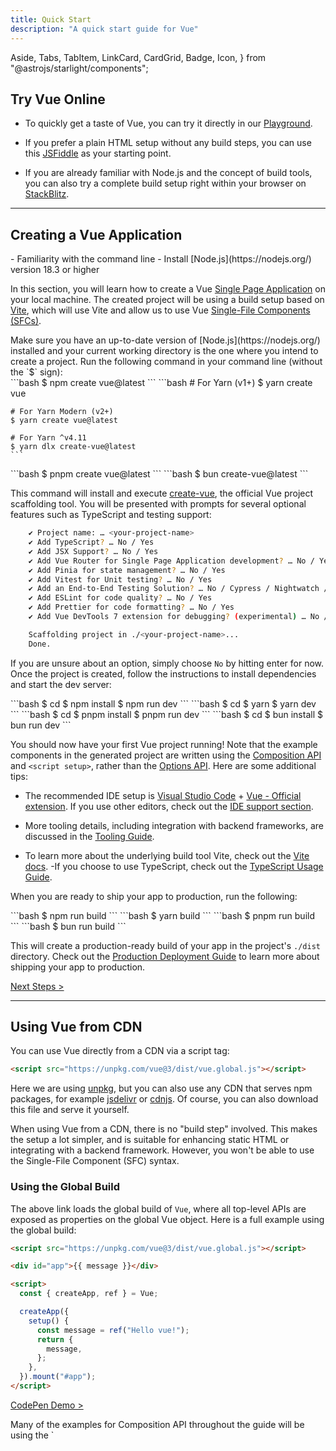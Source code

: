 ```yaml
---
title: Quick Start
description: "A quick start guide for Vue"
---
```


  Aside,
  Tabs,
  TabItem,
  LinkCard,
  CardGrid,
  Badge,
  Icon,
} from "@astrojs/starlight/components";

## Try Vue Online​

- To quickly get a taste of Vue, you can try it directly in our [<Badge text='►' size="medium"/> Playground](https://play.vuejs.org/#eNo9jcEKwjAMhl/lt5fpQYfXUQfefAMvvRQbddC1pUuHUPrudg4HIcmXjyRZXEM4zYlEJ+T0iEPgXjn6BB8Zhp46WUZWDjCa9f6w9kAkTtH9CRinV4fmRtZ63H20Ztesqiylphqy3R5UYBqD1UyVAPk+9zkvV1CKbCv9poMLiTEfR2/IXpSoXomqZLtti/IFwVtA9A==).

- If you prefer a plain HTML setup without any build steps, you can use this [JSFiddle](https://jsfiddle.net/yyx990803/2ke1ab0z/) as your starting point.

- If you are already familiar with Node.js and the concept of build tools, you can also try a complete build setup right within your browser on [StackBlitz](https://vite.new/vue).

---

## Creating a Vue Application

<Aside type="note" title="Prerequisites">
  - Familiarity with the command line - Install [Node.js](https://nodejs.org/)
  version 18.3 or higher
</Aside>

In this section, you will learn how to create a Vue [Single Page Application](https://vuejs.org/guide/extras/ways-of-using-vue#single-page-application-spa) on your local machine.
The created project will be using a build setup based on [Vite](https://vitejs.dev/), which will use Vite and allow us to use Vue [Single-File Components (SFCs)](https://vuejs.org/guide/scaling-up/sfc).

<Aside type="caution">
  Make sure you have an up-to-date version of [Node.js](https://nodejs.org/)
  installed and your current working directory is the one where you intend to
  create a project. Run the following command in your command line (without the
  `$` sign):
</Aside>

<Tabs>
  <TabItem value="npm" label="npm" default>
    ```bash
    $ npm create vue@latest
    ```
  </TabItem>
  <TabItem value="yarn" label="yarn">
    ```bash
    # For Yarn (v1+)
    $ yarn create vue

    # For Yarn Modern (v2+)
    $ yarn create vue@latest

    # For Yarn ^v4.11
    $ yarn dlx create-vue@latest
    ```

  </TabItem>
  <TabItem value="pnpm" label="pnpm">
    ```bash
    $ pnpm create vue@latest
    ```
  </TabItem>
  <TabItem value="bun" label="bun">
    ```bash
    $ bun create-vue@latest
    ```
  </TabItem>
</Tabs>

This command will install and execute [create-vue](https://github.com/vuejs/create-vue), the official Vue project scaffolding tool. You will be presented with prompts for several optional features such as TypeScript and testing support:

```bash
    ✔ Project name: … <your-project-name>
    ✔ Add TypeScript? … No / Yes
    ✔ Add JSX Support? … No / Yes
    ✔ Add Vue Router for Single Page Application development? … No / Yes
    ✔ Add Pinia for state management? … No / Yes
    ✔ Add Vitest for Unit testing? … No / Yes
    ✔ Add an End-to-End Testing Solution? … No / Cypress / Nightwatch / Playwright
    ✔ Add ESLint for code quality? … No / Yes
    ✔ Add Prettier for code formatting? … No / Yes
    ✔ Add Vue DevTools 7 extension for debugging? (experimental) … No / Yes

    Scaffolding project in ./<your-project-name>...
    Done.
```

If you are unsure about an option, simply choose `No` by hitting enter for now. Once the project is created, follow the instructions to install dependencies and start the dev server:

<Tabs>
  <TabItem value="npm" label="npm" default>
    ```bash
    $ cd <your-project-name>
    $ npm install
    $ npm run dev
    ```
  </TabItem>
  <TabItem value="yarn" label="yarn">
    ```bash
    $ cd <your-project-name>
    $ yarn
    $ yarn dev
    ```
  </TabItem>
  <TabItem value="pnpm" label="pnpm">
    ```bash
    $ cd <your-project-name>
    $ pnpm install
    $ pnpm run dev
    ```
  </TabItem>
  <TabItem value="bun" label="bun">
    ```bash
    $ cd <your-project-name>
    $ bun install
    $ bun run dev
    ```
  </TabItem>
</Tabs>

You should now have your first Vue project running! Note that the example components in the generated project are written using the [Composition API](https://vuejs.org/guide/introduction#composition-api)
and `<script setup>`, rather than the [Options API](https://vuejs.org/guide/introduction#options-api). Here are some additional tips:

- The recommended IDE setup is [Visual Studio Code](https://code.visualstudio.com/) + [Vue - Official extension](https://marketplace.visualstudio.com/items?itemName=Vue.volar).
  If you use other editors, check out the [IDE support section](https://vuejs.org/guide/scaling-up/tooling#ide-support).

- More tooling details, including integration with backend frameworks, are discussed in the [Tooling Guide](https://vuejs.org/guide/scaling-up/tooling).
- To learn more about the underlying build tool Vite, check out the [Vite docs](https://vitejs.dev/).
  -If you choose to use TypeScript, check out the [TypeScript Usage Guide](https://vuejs.org/guide/typescript/overview).

When you are ready to ship your app to production, run the following:

<Tabs>
  <TabItem value="npm" label="npm" default>
    ```bash $ npm run build ```
  </TabItem>
  <TabItem value="yarn" label="yarn">
    ```bash $ yarn build ```
  </TabItem>
  <TabItem value="pnpm" label="pnpm">
    ```bash $ pnpm run build ```
  </TabItem>
  <TabItem value="bun" label="bun">
    ```bash $ bun run build ```
  </TabItem>
</Tabs>

This will create a production-ready build of your app in the project's `./dist` directory. Check out the [Production Deployment Guide](https://vuejs.org/guide/best-practices/production-deployment.html) to learn more about shipping your app to production.

[Next Steps >](/guides/quick#next-steps)

---

## Using Vue from CDN​

You can use Vue directly from a CDN via a script tag:

```html
<script src="https://unpkg.com/vue@3/dist/vue.global.js"></script>
```

Here we are using [unpkg](https://unpkg.com/), but you can also use any CDN that serves npm packages, for example [jsdelivr](https://www.jsdelivr.com/package/npm/vue) or [cdnjs](https://cdnjs.com/libraries/vue). Of course, you can also download this file and serve it yourself.

When using Vue from a CDN, there is no "build step" involved. This makes the setup a lot simpler, and is suitable for enhancing static HTML or integrating with a backend framework. However, you won't be able to use the Single-File Component (SFC) syntax.

### Using the Global Build​

The above link loads the global build of `Vue`, where all top-level APIs are exposed as properties on the global Vue object. Here is a full example using the global build:

```html
<script src="https://unpkg.com/vue@3/dist/vue.global.js"></script>

<div id="app">{{ message }}</div>

<script>
  const { createApp, ref } = Vue;

  createApp({
    setup() {
      const message = ref("Hello vue!");
      return {
        message,
      };
    },
  }).mount("#app");
</script>
```

[CodePen Demo >](https://codepen.io/vuejs-examples/pen/eYQpQEG)

<Aside type="tip" title="Tip">
  Many of the examples for Composition API throughout the guide will be using the `<script setup>` syntax, which requires build tools. If you intend to use Composition API without a build step, consult the usage of the [`setup()` option](https://vuejs.org/api/composition-api-setup.html).
</Aside>

### Enabling Import maps​

In the above example, we are importing from the full CDN URL, but in the rest of the documentation you will see code like this:

```js
import { createApp } from "vue";
```

We can teach the browser where to locate the `vue` import by using [Import Maps](https://caniuse.com/import-maps):

```html
<script type="importmap">
  {
    "imports": {
      "vue": "https://unpkg.com/vue@3/dist/vue.esm-browser.js"
    }
  }
</script>
<div id="app">{{ message }}</div>
<script type="module">
  import { createApp, ref } from "vue";
  createApp({
    setup() {
      const message = ref("Hello Vue!");
      return {
        message,
      };
    },
  }).mount("#app");
</script>
```

[CodePen Demo >](https://codepen.io/vuejs-examples/pen/YzRyRYM)

You can also add entries for other dependencies to the import map - but make sure they point to the ES modules version of the library you intend to use.

<Aside type="note" title="Import Maps Browser Support">
  Import Maps is a relatively new browser feature. Make sure to use a browser
  within its [support range](https://caniuse.com/import-maps). In particular, it
  is only supported in Safari 16.4+.
</Aside>

<Aside type="caution" title="Notes on Production Use">
  The examples so far are using the development build of Vue - if you intend to use Vue from a CDN in production, make sure to check out the Production Deployment Guide.

While it is possible to use Vue without a build system, an alternative approach to consider is using vuejs/petite-vue that could better suit the context where jquery/jquery (in the past) or alpinejs/alpine (in the present) might be used instead

</Aside>

### Splitting Up the Modules​

As we dive deeper into the guide, we may need to split our code into separate JavaScript files so that they are easier to manage. For example:

```html
<!-- index.html -->
<div id="app"></div>

<script type="module">
  import { createApp } from "vue";
  import MyComponent from "./my-component.js";

  createApp(MyComponent).mount("#app");
</script>
```

```js
// my-component.js
import { ref } from "vue";
export default {
  setup() {
    const count = ref(0);
    return { count };
  },
  template: `<div>Count is: {{ count }}</div>`,
};
```

If you directly open the above `index.html` in your browser, you will find that it throws an error because ES modules cannot work over the `file://` protocol, which is the protocol the browser uses when you open a local file.

Due to security reasons, ES modules can only work over the `http://` protocol, which is what the browsers use when opening pages on the web. In order for ES modules to work on our local machine, we need to serve the `index.html` over the `http://` protocol, with a local HTTP server.

To start a local HTTP server, first make sure you have [Node.js](https://nodejs.org/en/) installed, then run `npx serve` from the command line in the same directory where your HTML file is. You can also use any other HTTP server that can serve static files with the correct MIME types.

You may have noticed that the imported component's template is inlined as a JavaScript string.
If you are using VS Code, you can install the [es6-string-html](https://marketplace.visualstudio.com/items?itemName=Tobermory.es6-string-html) extension and prefix the strings with a `/*html*/` comment to get syntax highlighting for them.

---

## Next Steps​

If you skipped the [Introduction](/guides/intro), we strongly recommend reading it before moving on to the rest of the documentation.

<CardGrid>
  <LinkCard
    href="/essentials/create"
    title="Continue with the Guide"
    description="The guide walks you through every aspect of the framework in full detail, with interactive examples."
  ></LinkCard>
  <LinkCard
    href="https://vuejs.org/tutorial/"
    title="Tutorials"
    description="For those who prefer to learning by practicals."
  ></LinkCard>
  <LinkCard
    href="https://vuejs.org/examples/"
    title="Examples"
    description="Explore examples of core featuresand common UI tasks"
  ></LinkCard>
</CardGrid>
